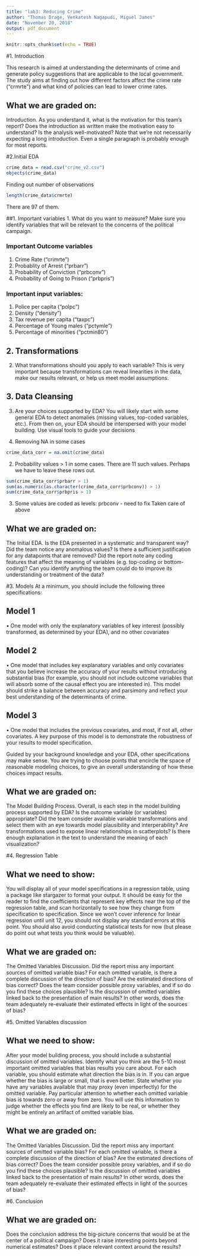 ```yaml
---
title: "lab3: Reducing Crime"
author: "Thomas Drage, Venkatesh Nagapudi, Miguel James"
date: "November 20, 2018"
output: pdf_document
---
```


```r
knitr::opts_chunk$set(echo = TRUE)
```

#1. Introduction

This research is aimed at understanding the determinants of crime and generate policy suggestions that are applicable to the local government. The study aims at finding out how different factors affect the crime rate ("crmrte") and what kind of policies can lead to lower crime rates.

## What we are graded on:
Introduction. As you understand it, what is the motivation for this team’s report? Does the introduction as written make the motivation easy to understand? Is the analysis well-motivated? Note that we’re not necessarily expecting a long introduction. Even a single paragraph is probably enough for most reports.

#2.Initial EDA

```r
crime_data = read.csv("crime_v2.csv")
objects(crime_data)
```

Finding out number of observations
```r
length(crime_data$crmrte)
```
There are 97 of them.


##1. Important variables
1. What do you want to measure? Make sure you identify variables that will be relevant to the concerns of the political campaign.

### Important Outcome variables
1. Crime Rate ("crimrte")
2. Probablity of Arrest ("prbarr")
3. Probability of Conviction ("prbconv")
4. Probability of Going to Prison ("prbpris")

### Important input variables:
1. Police per capita ("polpc")
2. Density ("density")
3. Tax revenue per capita ("taxpc")
4. Percentage of Young males ("pctymle")
5. Percentage of minorities ("pctmin80")

## 2. Transformations
2. What transformations should you apply to each variable? This is very important because transformations can reveal linearities in the data, make our results relevant, or help us meet model assumptions.


## 3. Data Cleansing
3. Are your choices supported by EDA? You will likely start with some general EDA to detect anomalies (missing values, top-coded variables, etc.). From then on, your EDA should be interspersed with your
model building. Use visual tools to guide your decisions


1. Removing NA in some cases
```r
crime_data_corr = na.omit(crime_data)
```

2. Probability values > 1 in some cases. There are 11 such values. Perhaps we have to leave these rows out.
```r
sum(crime_data_corr$prbarr > 1)
sum(as.numeric(as.character(crime_data_corr$prbconv)) > 1)
sum(crime_data_corr$prbpris > 1)
```
3. Some values are coded as levels: prbconv - need to fix
Taken care of above

## What we are graded on:
The Initial EDA. Is the EDA presented in a systematic and transparent way? Did the team notice any anomalous values? Is there a sufficient justification for any datapoints that are removed? Did the report note any coding features that affect the meaning of variables (e.g. top-coding or bottom-coding)? Can you identify anything the team could do to improve its understanding or treatment of the data?


#3. Models
At a minimum, you should include the following three specifications:

## Model 1

• One model with only the explanatory variables of key interest (possibly transformed, as determined by your EDA), and no other covariates

## Model 2
• One model that includes key explanatory variables and only covariates that you believe increase the accuracy of your results without introducing substantial bias (for example, you should not include outcome variables that will absorb some of the causal effect you are interested in). This model should strike a balance between accuracy and parsimony and reflect your best understanding of the determinants of crime.

## Model 3

• One model that includes the previous covariates, and most, if not all, other covariates. A key purpose of this model is to demonstrate the robustness of your results to model specification.

Guided by your background knowledge and your EDA, other specifications may make sense. You are trying to choose points that encircle the space of reasonable modeling choices, to give an overall understanding of how these choices impact results.

## What we are graded on:
The Model Building Process. Overall, is each step in the model building process supported by EDA? Is the outcome variable (or variables) appropriate? Did the team consider available variable transformations and select them with an eye towards model plausibility and interperability? Are transformations used to expose linear relationships in scatterplots? Is there enough explanation in the text to understand the meaning of each visualization?

#4. Regression Table

## What we need to show:
You will display all of your model specifications in a regression table, using a package like stargazer to format your output. It should be easy for the reader to find the coefficients that represent key effects near the top of the regression table, and scan horizontally to see how they change from specification to specification. Since we won’t cover inference for linear regression until unit 12, you should not display any standard errors at this point. You should also avoid conducting statistical tests for now (but please do point out what tests you think would be valuable).

## What we are graded on:
The Omitted Variables Discussion. Did the report miss any important sources of omitted variable bias? For each omitted variable, is there a complete discussion of the direction of bias? Are the estimated directions of bias correct? Does the team consider possible proxy variables, and if so do you find these choices plausible? Is the discussion of omitted variables linked back to the presentation of main results? In other words, does the team adequately re-evaluate their estimated effects in light of the sources of bias?

#5. Omitted Variables discussion

## What we need to show:
After your model building process, you should include a substantial discussion of omitted variables. Identify what you think are the 5-10 most important omitted variables that bias results you care about. For each variable, you should estimate what direction the bias is in. If you can argue whether the bias is large or small, that is even better. State whether you have any variables available that may proxy (even imperfectly) for the omitted variable. Pay particular attention to whether each omitted variable bias is towards zero or away from zero. You will use this information to judge whether the effects you find are likely to be real, or whether they might be entirely an artifact of omitted variable bias.

## What we are graded on:
The Omitted Variables Discussion. Did the report miss any important sources of omitted variable bias? For each omitted variable, is there a complete discussion of the direction of bias? Are the estimated directions of bias correct? Does the team consider possible proxy variables, and if so do you find these choices plausible? Is the discussion of omitted variables linked back to the presentation of main results? In other words, does the team adequately re-evaluate their estimated effects in light of the sources of bias?

#6. Conclusion

## What we are graded on:
Does the conclusion address the big-picture concerns that would be at the center of a political campaign? Does it raise interesting points beyond numerical estimates? Does it place relevant context around the results?


